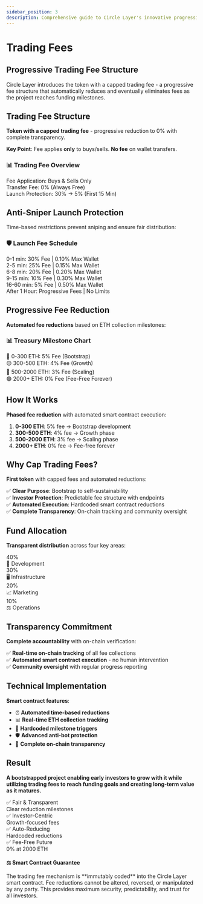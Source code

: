 ```yaml
---
sidebar_position: 3
description: Comprehensive guide to Circle Layer's innovative progressive trading fee structure with automated reductions and transparency mechanisms.
---
```



# Trading Fees

<div className={styles.hero}>
  <div className={styles.heroContent}>
    <h2>Progressive Trading Fee Structure</h2>
    <p>Circle Layer introduces the token with a capped trading fee - a progressive fee structure that automatically reduces and eventually eliminates fees as the project reaches funding milestones.</p>
  </div>
</div>

<ContractAddress />

<UniswapBuyButton />

## Trading Fee Structure

**Token with a capped trading fee** - progressive reduction to 0% with complete transparency.

**Key Point**: Fee applies **only** to buys/sells. **No fee** on wallet transfers.

<div className={styles.tokenDetails}>
  <div className={styles.tokenCard}>
    <h3>📊 Trading Fee Overview</h3>
    <div className={styles.detailsGrid}>
      <div className={styles.detail}>
        <span className={styles.label}>Fee Application:</span>
        <span className={styles.value}>Buys & Sells Only</span>
      </div>
      <div className={styles.detail}>
        <span className={styles.label}>Transfer Fee:</span>
        <span className={styles.value}>0% (Always Free)</span>
      </div>
      <div className={styles.detail}>
        <span className={styles.label}>Launch Protection:</span>
        <span className={styles.value}>30% → 5% (First 15 Min)</span>
      </div>
    </div>
  </div>
</div>

## Anti-Sniper Launch Protection

Time-based restrictions prevent sniping and ensure fair distribution:

<div className={styles.tokenDetails}>
  <div className={styles.tokenCard}>
    <h3>🛡️ Launch Fee Schedule</h3>
    <div className={styles.detailsGrid}>
      <div className={styles.detail}>
        <span className={styles.label}>0-1 min:</span>
        <span className={styles.value}>30% Fee | 0.10% Max Wallet</span>
      </div>
      <div className={styles.detail}>
        <span className={styles.label}>2-5 min:</span>
        <span className={styles.value}>25% Fee | 0.15% Max Wallet</span>
      </div>
      <div className={styles.detail}>
        <span className={styles.label}>6-8 min:</span>
        <span className={styles.value}>20% Fee | 0.20% Max Wallet</span>
      </div>
      <div className={styles.detail}>
        <span className={styles.label}>9-15 min:</span>
        <span className={styles.value}>10% Fee | 0.30% Max Wallet</span>
      </div>
      <div className={styles.detail}>
        <span className={styles.label}>16-60 min:</span>
        <span className={styles.value}>5% Fee | 0.50% Max Wallet</span>
      </div>
      <div className={styles.detail}>
        <span className={styles.label}>After 1 Hour:</span>
        <span className={styles.value}>Progressive Fees | No Limits</span>
      </div>
    </div>
  </div>
</div>

## Progressive Fee Reduction

**Automated fee reductions** based on ETH collection milestones:

<div className={styles.tokenDetails}>
  <div className={styles.tokenCard}>
    <h3>📊 Treasury Milestone Chart</h3>
    <div className={styles.detailsGrid}>
      <div className={styles.detail}>
        <span className={styles.label}>🔴 0-300 ETH:</span>
        <span className={styles.value}>5% Fee (Bootstrap)</span>
      </div>
      <div className={styles.detail}>
        <span className={styles.label}>🟡 300-500 ETH:</span>
        <span className={styles.value}>4% Fee (Growth)</span>
      </div>
      <div className={styles.detail}>
        <span className={styles.label}>🔵 500-2000 ETH:</span>
        <span className={styles.value}>3% Fee (Scaling)</span>
      </div>
      <div className={styles.detail}>
        <span className={styles.label}>🟢 2000+ ETH:</span>
        <span className={styles.value}>0% Fee (Fee-Free Forever)</span>
      </div>
    </div>
  </div>
</div>

## How It Works

**Phased fee reduction** with automated smart contract execution:

1. **0-300 ETH**: 5% fee → Bootstrap development
2. **300-500 ETH**: 4% fee → Growth phase  
3. **500-2000 ETH**: 3% fee → Scaling phase
4. **2000+ ETH**: 0% fee → Fee-free forever

## Why Cap Trading Fees?

**First token** with capped fees and automated reductions:

✅ **Clear Purpose**: Bootstrap to self-sustainability  
✅ **Investor Protection**: Predictable fee structure with endpoints  
✅ **Automated Execution**: Hardcoded smart contract reductions  
✅ **Complete Transparency**: On-chain tracking and community oversight

## Fund Allocation

**Transparent distribution** across four key areas:

<div className={styles.summaryStats}>
  <div className={styles.statItem}>
    <div className={styles.statValue}>40%</div>
    <div className={styles.statLabel}>🔧 Development</div>
  </div>
  <div className={styles.statItem}>
    <div className={styles.statValue}>30%</div>
    <div className={styles.statLabel}>🖥️ Infrastructure</div>
  </div>
  <div className={styles.statItem}>
    <div className={styles.statValue}>20%</div>
    <div className={styles.statLabel}>📈 Marketing</div>
  </div>
  <div className={styles.statItem}>
    <div className={styles.statValue}>10%</div>
    <div className={styles.statLabel}>⚖️ Operations</div>
  </div>
</div>

## Transparency Commitment

**Complete accountability** with on-chain verification:

✅ **Real-time on-chain tracking** of all fee collections  
✅ **Automated smart contract execution** - no human intervention  
✅ **Community oversight** with regular progress reporting  

## Technical Implementation

**Smart contract features**:
- ⏰ **Automated time-based reductions** 
- 📊 **Real-time ETH collection tracking**
- 🎯 **Hardcoded milestone triggers**
- 🛡️ **Advanced anti-bot protection**
- 🔗 **Complete on-chain transparency**

## Result

**A bootstrapped project enabling early investors to grow with it while utilizing trading fees to reach funding goals and creating long-term value as it matures.**

<div className={styles.summaryStats}>
  <div className={styles.statItem}>
    <div className={styles.statValue}>✅ Fair & Transparent</div>
    <div className={styles.statLabel}>Clear reduction milestones</div>
  </div>
  <div className={styles.statItem}>
    <div className={styles.statValue}>✅ Investor-Centric</div>
    <div className={styles.statLabel}>Growth-focused fees</div>
  </div>
  <div className={styles.statItem}>
    <div className={styles.statValue}>✅ Auto-Reducing</div>
    <div className={styles.statLabel}>Hardcoded reductions</div>
  </div>
  <div className={styles.statItem}>
    <div className={styles.statValue}>✅ Fee-Free Future</div>
    <div className={styles.statLabel}>0% at 2000 ETH</div>
  </div>
</div>

<div className={styles.disclaimer}>
  <h4>⚖️ Smart Contract Guarantee</h4>
  <p>The trading fee mechanism is **immutably coded** into the Circle Layer smart contract. Fee reductions cannot be altered, reversed, or manipulated by any party. This provides maximum security, predictability, and trust for all investors.</p>
</div> 